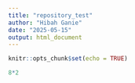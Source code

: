 ```yaml
---
title: "repository_test"
author: "Hibah Ganie"
date: "2025-05-15"
output: html_document
---
```


```r
knitr::opts_chunk$set(echo = TRUE)
```

```r
8*2
```


